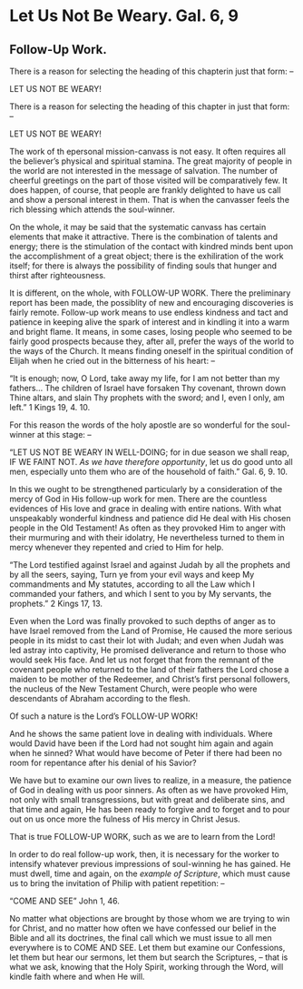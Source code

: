 # Let Us Not Be Weary.  Gal. 6, 9
## Follow-Up Work. {-}

There is a reason for selecting the heading of this chapterin just that form: --

LET US NOT BE WEARY!

There is a reason for selecting the heading of this chapter in just that form: --

LET US NOT BE WEARY!

The work of th epersonal mission-canvass is not easy.  It often requires all the believer's physical and spiritual stamina.  The great majority of people in the world are not interested in the message of salvation.  The number of cheerful greetings on the part of those visited will be comparatively few.  It does happen, of course, that people are frankly delighted to have us call and show a personal interest in them.  That is when the canvasser feels the rich blessing which attends the soul-winner.  

On the whole, it may be said that the systematic canvass has certain elements that make it attractive. There is the combination of talents and energy; there is the stimulation of the contact with kindred minds bent upon the accomplishment of a great object; there is the exhiliration of the work itself; for there is always the possibility of finding souls that hunger and thirst after righteousness.

It is different, on the whole, with FOLLOW-UP WORK.  There the preliminary report has been made, the possiblity of new and encouraging discoveries is fairly remote.  Follow-up work means to use endless kindness and tact and patience in keeping alive the spark of interest and in kindling it into a warm and bright flame.  It means, in some cases, losing people who seemed to be fairly good prospects because they, after all, prefer the ways of the world to the ways of the Church.  It means finding oneself in the spiritual condition of Elijah when he cried out in the bitterness of his heart: --

"It is enough; now, O Lord, take away my life, for I am not better than my fathers... The children of Israel have forsaken Thy covenant, thrown down Thine altars, and slain Thy prophets with the sword; and I, even I only, am left."  1 Kings 19, 4. 10.  

For this reason the words of the holy apostle are so wonderful for the soul-winner at this stage: --

"LET US NOT BE WEARY IN WELL-DOING; for in due season we shall reap, IF WE FAINT NOT.  _As we have therefore opportunity_, let us do good unto all men, especially unto them who are of the household of faith."  Gal. 6, 9. 10.

In this we ought to be strengthened particularly by a consideration of the mercy of God in His follow-up work for men.  There are the countless evidences of His love and grace in dealing with entire nations.  With what unspeakably wonderful kindness and patience did He deal with His chosen people in the Old Testament!  As often as they provoked Him to anger with their murmuring and with their idolatry, He nevertheless turned to them in mercy whenever they repented and cried to Him for help.  

"The Lord testified against Israel and against Judah by all the prophets and by all the seers, saying, Turn ye from your evil ways and keep My commandments and My statutes, according to all the Law which I commanded your fathers, and which I sent to you by My servants, the prophets."  2 Kings 17, 13.

Even when the Lord was finally provoked to such depths of anger as to have Israel removed from the Land of Promise, He caused the more serious people in its midst to cast their lot with Judah; and even when Judah was led astray into captivity, He promised deliverance and return to those who would seek His face.  And let us not forget that from the remnant of the covenant people who returned to the land of their fathers the Lord chose a maiden to be mother of the Redeemer, and Christ's first personal followers, the nucleus of the New Testament Church, were people who were descendants of Abraham according to the flesh.

Of such a nature is the Lord's FOLLOW-UP WORK!

And he shows the same patient love in dealing with individuals.  Where would David have been if the Lord had not sought him again and again when he sinned?  What would have become of Peter if there had been no room for repentance after his denial of his Savior?

We have but to examine our own lives to realize, in a measure, the patience of God in dealing with us poor sinners.  As often as we have provoked Him, not only with small transgressions, but with great and deliberate sins, and that time and again, He has been ready to forgive and to forget and to pour out on us once more the fulness of His mercy in Christ Jesus.

That is true FOLLOW-UP WORK, such as we are to learn from the Lord!

In order to do real follow-up work, then, it is necessary for the worker to intensify whatever previous impressions of soul-winning he has gained.  He must dwell, time and again, on the _example of Scripture_, which must cause us to bring the invitation of Philip with patient repetition: --

"COME AND SEE" John 1, 46.

No matter what objections are brought by those whom we are trying to win for Christ, and no matter how often we have confessed our belief in the Bible and all its doctrines, the final call which we must issue to all men everywhere is to COME AND SEE.  Let them but examine our Confessions, let them but hear our sermons, let them but search the Scriptures, -- that is what we ask, knowing that the Holy Spirit, working through the Word, will kindle faith where and when He will.


